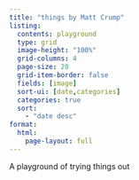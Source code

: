 ```yaml
---
title: "things by Matt Crump"
listing:
  contents: playground
  type: grid
  image-height: "100%"
  grid-columns: 4
  page-size: 20
  grid-item-border: false
  fields: [image]
  sort-ui: [date,categories]
  categories: true
  sort:
    - "date desc"
format:
  html:
    page-layout: full
---
```


A playground of trying things out

::: {#playground}
:::
